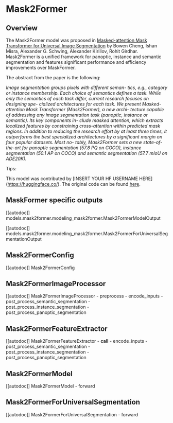 <!--Copyright 2022 The HuggingFace Team. All rights reserved.

Licensed under the Apache License, Version 2.0 (the "License"); you may not use this file except in compliance with
the License. You may obtain a copy of the License at

http://www.apache.org/licenses/LICENSE-2.0

Unless required by applicable law or agreed to in writing, software distributed under the License is distributed on
an "AS IS" BASIS, WITHOUT WARRANTIES OR CONDITIONS OF ANY KIND, either express or implied. See the License for the
specific language governing permissions and limitations under the License.
-->

# Mask2Former

## Overview

The Mask2Former model was proposed in [Masked-attention Mask Transformer for Universal Image Segmentation](https://arxiv.org/abs/2112.01527) by Bowen Cheng, Ishan Misra, Alexander G. Schwing, Alexander Kirillov, Rohit Girdhar.
Mask2Former is a unified framework for panoptic, instance and semantic segmentation and features significant performance and efficiency improvements over MaskFormer.

The abstract from the paper is the following:

*Image segmentation groups pixels with different seman-
tics, e.g., category or instance membership. Each choice
of semantics defines a task. While only the semantics of
each task differ, current research focuses on designing spe-
cialized architectures for each task. We present Masked-
attention Mask Transformer (Mask2Former), a new archi-
tecture capable of addressing any image segmentation task
(panoptic, instance or semantic). Its key components in-
clude masked attention, which extracts localized features by
constraining cross-attention within predicted mask regions.
In addition to reducing the research effort by at least three
times, it outperforms the best specialized architectures by
a significant margin on four popular datasets. Most no-
tably, Mask2Former sets a new state-of-the-art for panoptic
segmentation (57.8 PQ on COCO), instance segmentation
(50.1 AP on COCO) and semantic segmentation (57.7 mIoU
on ADE20K).*

Tips:

<INSERT TIPS ABOUT MODEL HERE>

This model was contributed by [INSERT YOUR HF USERNAME HERE](https://huggingface.co/<INSERT YOUR HF USERNAME HERE>).
The original code can be found [here](https://github.com/facebookresearch/Mask2Former).

## MaskFormer specific outputs

[[autodoc]] models.mask2former.modeling_mask2former.Mask2FormerModelOutput

[[autodoc]] models.mask2former.modeling_mask2former.Mask2FormerForUniversalSegmentationOutput

## Mask2FormerConfig

[[autodoc]] Mask2FormerConfig

## Mask2FormerImageProcessor

[[autodoc]] Mask2FormerImageProcessor
    - preprocess
    - encode_inputs
    - post_process_semantic_segmentation
    - post_process_instance_segmentation
    - post_process_panoptic_segmentation

## Mask2FormerFeatureExtractor

[[autodoc]] Mask2FormerFeatureExtractor
    - __call__
    - encode_inputs
    - post_process_semantic_segmentation
    - post_process_instance_segmentation
    - post_process_panoptic_segmentation

## Mask2FormerModel

[[autodoc]] Mask2FormerModel
    - forward

## Mask2FormerForUniversalSegmentation

[[autodoc]] Mask2FormerForUniversalSegmentation
    - forward
